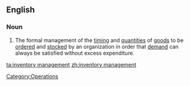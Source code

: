==English==

===Noun===
{{en-noun|sg=[[inventory]] [[management]]|-}}

# {{context|operations}} The formal management of the [[timing]] and [[quantity|quantities]] of [[goods]] to be [[order]]ed and [[stock]]ed by an organization in order that [[demand]] can always be satisfied without excess expenditure.

[[Category:Operations]]

[[ta:inventory management]]
[[zh:inventory management]]